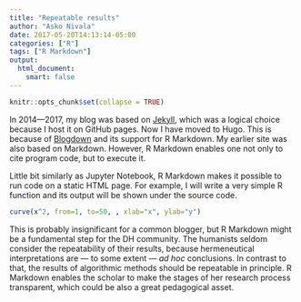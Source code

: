 ```yaml
---
title: "Repeatable results"
author: "Asko Nivala"
date: 2017-05-20T14:13:14-05:00
categories: ["R"]
tags: ["R Markdown"]
output:
  html_document:
    smart: false
---
```


```r
knitr::opts_chunk$set(collapse = TRUE)
```

In 2014—2017, my blog was based on [Jekyll](http://jekyllrb.com), which was a logical choice because I host it on GitHub pages. Now I have moved to Hugo. This is because of [Blogdown](https://bookdown.org/yihui/blogdown/) and its support for R Markdown. My earlier site was also based on Markdown. However, R Markdown enables one not only to cite program code, but to execute it.

Little bit similarly as Jupyter Notebook, R Markdown makes it possible to run code on a static HTML page. For example, I will write a very simple R function and its output will be shown under the source code.

```r
curve(x^2, from=1, to=50, , xlab="x", ylab="y")
```
This is probably insignificant for a common blogger, but R Markdown might be a fundamental step for the DH community. The humanists seldom consider the repeatability of their results, because hermeneutical interpretations are — to some extent — _ad hoc_ conclusions. In contrast to that, the results of algorithmic methods should be repeatable in principle. R Markdown enables the scholar to make the stages of her research process transparent, which could be also a great pedagogical asset.